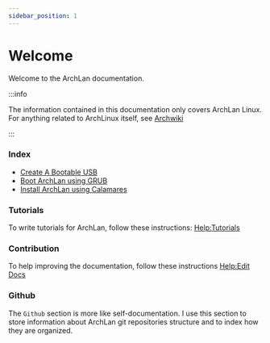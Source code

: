 ```yaml
---
sidebar_position: 1
---
```


# Welcome

Welcome to the ArchLan documentation.

:::info

The information contained in this documentation only covers ArchLan Linux. For anything related to ArchLinux itself, see [Archwiki](https://wiki.archlinux.org/)

:::

### Index

- [Create A Bootable USB](./boot-iso/boot-with-usb)<br/>
- [Boot ArchLan using GRUB](./boot-iso/boot-with-grub)<br/>
- [Install ArchLan using Calamares](./install-archlan/install-with-calamares)<br/>

### Tutorials

To write tutorials for ArchLan, follow these instructions: [Help:Tutorials](./contrib/contrib-blog)

### Contribution

To help improving the documentation, follow these instructions [Help:Edit Docs](./contrib/contrib-docs)


### Github

The `Github` section is more like self-documentation. I use this section to store information about 
ArchLan git repositories structure and to index how they are organized. 